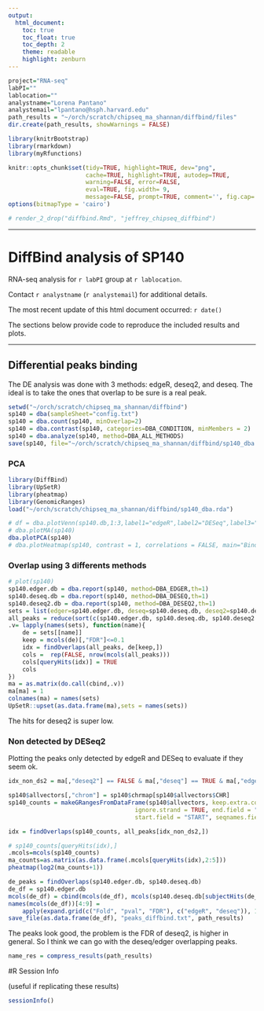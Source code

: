 ```yaml
---
output:
  html_document:
    toc: true
    toc_float: true
    toc_depth: 2
    theme: readable
    highlight: zenburn
---
```


```r
project="RNA-seq"
labPI=""
lablocation=""
analystname="Lorena Pantano"
analystemail="lpantano@hsph.harvard.edu"
path_results = "~/orch/scratch/chipseq_ma_shannan/diffbind/files"
dir.create(path_results, showWarnings = FALSE)
```


```r
library(knitrBootstrap)
library(rmarkdown)
library(myRfunctions)

knitr::opts_chunk$set(tidy=TRUE, highlight=TRUE, dev="png",
                      cache=TRUE, highlight=TRUE, autodep=TRUE, 
                      warning=FALSE, error=FALSE,
                      eval=TRUE, fig.width= 9,
                      message=FALSE, prompt=TRUE, comment='', fig.cap='', bootstrap.show.code=FALSE)
options(bitmapType = 'cairo')
```


```r
# render_2_drop("diffbind.Rmd", "jeffrey_chipseq_diffbind")
```

---

# DiffBind analysis of SP140

RNA-seq analysis for `r labPI` group at `r lablocation`.  

Contact `r analystname` (`r analystemail`) for additional details.

The most recent update of this html document occurred: `r date()`

The sections below provide code to reproduce the included results and plots. 

---

## Differential peaks binding

The DE analysis was done with 3 methods: edgeR, deseq2, and deseq. The ideal is
to take the ones that overlap to be sure is a real peak.

```r
setwd("~/orch/scratch/chipseq_ma_shannan/diffbind")
sp140 = dba(sampleSheet="config.txt")
sp140 = dba.count(sp140, minOverlap=2)
sp140 = dba.contrast(sp140, categories=DBA_CONDITION, minMembers = 2)
sp140 = dba.analyze(sp140, method=DBA_ALL_METHODS)
save(sp140, file="~/orch/scratch/chipseq_ma_shannan/diffbind/sp140_dba.rda")
```

### PCA

```r
library(DiffBind)
library(UpSetR)
library(pheatmap)
library(GenomicRanges)
load("~/orch/scratch/chipseq_ma_shannan/diffbind/sp140_dba.rda")

# df = dba.plotVenn(sp140.db,1:3,label1="edgeR",label2="DESeq",label3="DESeq2",DataType = DBA_DATA_RANGEDDATA,bReturnPeaksets=TRUE)
# dba.plotMA(sp140)
dba.plotPCA(sp140)
# dba.plotHeatmap(sp140, contrast = 1, correlations = FALSE, main="Binding affinity of DE peaks")
```



### Overlap using 3 differents methods

```r
# plot(sp140)
sp140.edger.db = dba.report(sp140, method=DBA_EDGER,th=1)
sp140.deseq.db = dba.report(sp140, method=DBA_DESEQ,th=1)
sp140.deseq2.db = dba.report(sp140, method=DBA_DESEQ2,th=1)
sets = list(edger=sp140.edger.db, deseq=sp140.deseq.db, deseq2=sp140.deseq2.db)
all_peaks = reduce(sort(c(sp140.edger.db, sp140.deseq.db, sp140.deseq2.db, ignore.mcols=TRUE)))
.v= lapply(names(sets), function(name){
    de = sets[[name]]
    keep = mcols(de)[,"FDR"]<=0.1
    idx = findOverlaps(all_peaks, de[keep,])
    cols =  rep(FALSE, nrow(mcols(all_peaks)))
    cols[queryHits(idx)] = TRUE
    cols
})
ma = as.matrix(do.call(cbind,.v))
ma[ma] = 1
colnames(ma) = names(sets)
UpSetR::upset(as.data.frame(ma),sets = names(sets))
```

The hits for deseq2 is super low.

### Non detected by DESeq2

Plotting the peaks only detected by edgeR and DESeq to evaluate
if they seem ok.

```r
idx_non_ds2 = ma[,"deseq2"] == FALSE & ma[,"deseq"] == TRUE & ma[,"edger"] == TRUE

sp140$allvectors[,"chrom"] = sp140$chrmap[sp140$allvectors$CHR]
sp140_counts = makeGRangesFromDataFrame(sp140$allvectors, keep.extra.columns = TRUE, 
                                    ignore.strand = TRUE, end.field = "END",
                                    start.field = "START", seqnames.field = "chrom")

idx = findOverlaps(sp140_counts, all_peaks[idx_non_ds2,])

# sp140_counts[queryHits(idx),]
.mcols=mcols(sp140_counts)
ma_counts=as.matrix(as.data.frame(.mcols[queryHits(idx),2:5]))
pheatmap(log2(ma_counts+1))

de_peaks = findOverlaps(sp140.edger.db, sp140.deseq.db)
de_df = sp140.edger.db
mcols(de_df) = cbind(mcols(de_df), mcols(sp140.deseq.db[subjectHits(de_peaks)])[,4:6])
names(mcols(de_df))[4:9] =
    apply(expand.grid(c("Fold", "pval", "FDR"), c("edgeR", "deseq")), 1, paste, collapse="_")
save_file(as.data.frame(de_df), "peaks_diffbind.txt", path_results)
```

The peaks look good, the problem is the FDR of deseq2, is higher in general.
So I think we can go with the deseq/edger overlapping peaks.


```r
name_res = compress_results(path_results)
```

#R Session Info

(useful if replicating these results)

```r
sessionInfo()
```


